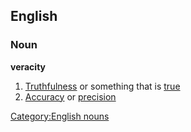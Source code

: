 ==English==
===Noun===
'''veracity'''
#[[Truthfulness]] or something that is [[true]]
#[[Accuracy]] or [[precision]]
[[Category:English nouns]]
